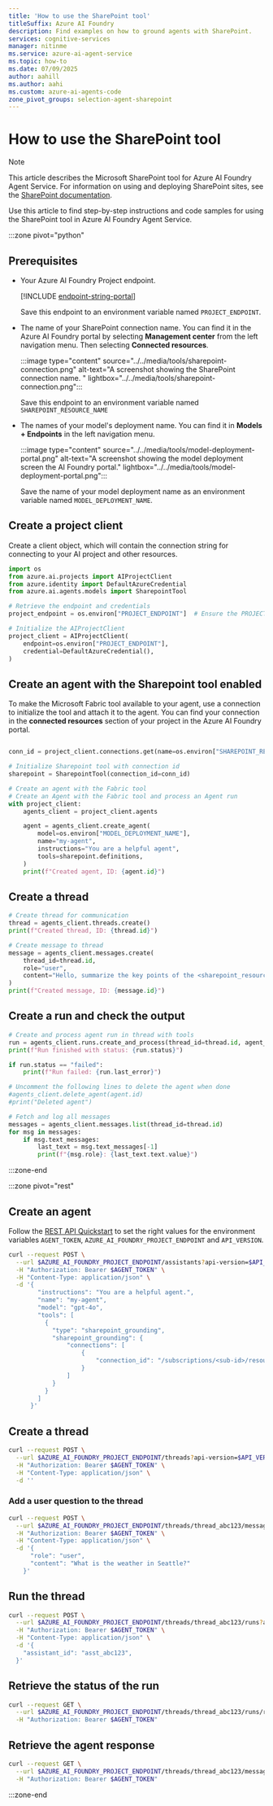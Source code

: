```yaml
---
title: 'How to use the SharePoint tool'
titleSuffix: Azure AI Foundry
description: Find examples on how to ground agents with SharePoint.
services: cognitive-services
manager: nitinme
ms.service: azure-ai-agent-service
ms.topic: how-to
ms.date: 07/09/2025
author: aahill
ms.author: aahi
ms.custom: azure-ai-agents-code
zone_pivot_groups: selection-agent-sharepoint
---
```


# How to use the SharePoint tool

> [!NOTE]
> This article describes the Microsoft SharePoint tool for Azure AI Foundry Agent Service. For information on using and deploying SharePoint sites, see the [SharePoint documentation](/sharepoint/). 

Use this article to find step-by-step instructions and code samples for using the SharePoint tool in Azure AI Foundry Agent Service.

:::zone pivot="python"

## Prerequisites

* Your Azure AI Foundry Project endpoint.

    [!INCLUDE [endpoint-string-portal](../../includes/endpoint-string-portal.md)]

    Save this endpoint to an environment variable named `PROJECT_ENDPOINT`. 


* The name of your SharePoint connection name. You can find it in the Azure AI Foundry portal by selecting **Management center** from the left navigation menu. Then selecting **Connected resources**.
    
    :::image type="content" source="../../media/tools/sharepoint-connection.png" alt-text="A screenshot showing the SharePoint connection name. " lightbox="../../media/tools/sharepoint-connection.png":::

    Save this endpoint to an environment variable named `SHAREPOINT_RESOURCE_NAME`


* The names of your model's deployment name. You can find it in **Models + Endpoints** in the left navigation menu. 

    :::image type="content" source="../../media/tools/model-deployment-portal.png" alt-text="A screenshot showing the model deployment screen the AI Foundry portal." lightbox="../../media/tools/model-deployment-portal.png":::
    
    Save the name of your model deployment name as an environment variable named `MODEL_DEPLOYMENT_NAME`. 

## Create a project client

Create a client object, which will contain the connection string for connecting to your AI project and other resources.

```python
import os
from azure.ai.projects import AIProjectClient
from azure.identity import DefaultAzureCredential
from azure.ai.agents.models import SharepointTool

# Retrieve the endpoint and credentials
project_endpoint = os.environ["PROJECT_ENDPOINT"]  # Ensure the PROJECT_ENDPOINT environment variable is set

# Initialize the AIProjectClient
project_client = AIProjectClient(
    endpoint=os.environ["PROJECT_ENDPOINT"],
    credential=DefaultAzureCredential(),
)
``` 

## Create an agent with the Sharepoint tool enabled

To make the Microsoft Fabric tool available to your agent, use a connection to initialize the tool and attach it to the agent. You can find your connection in the **connected resources** section of your project in the Azure AI Foundry portal.

```python

conn_id = project_client.connections.get(name=os.environ["SHAREPOINT_RESOURCE_NAME"]).id

# Initialize Sharepoint tool with connection id
sharepoint = SharepointTool(connection_id=conn_id)

# Create an agent with the Fabric tool
# Create an Agent with the Fabric tool and process an Agent run
with project_client:
    agents_client = project_client.agents

    agent = agents_client.create_agent(
        model=os.environ["MODEL_DEPLOYMENT_NAME"],
        name="my-agent",
        instructions="You are a helpful agent",
        tools=sharepoint.definitions,
    )
    print(f"Created agent, ID: {agent.id}")
```

## Create a thread

```python
# Create thread for communication
thread = agents_client.threads.create()
print(f"Created thread, ID: {thread.id}")

# Create message to thread
message = agents_client.messages.create(
    thread_id=thread.id,
    role="user",
    content="Hello, summarize the key points of the <sharepoint_resource_document>",
)
print(f"Created message, ID: {message.id}")
```

## Create a run and check the output

```python
# Create and process agent run in thread with tools
run = agents_client.runs.create_and_process(thread_id=thread.id, agent_id=agent.id)
print(f"Run finished with status: {run.status}")

if run.status == "failed":
    print(f"Run failed: {run.last_error}")

# Uncomment the following lines to delete the agent when done
#agents_client.delete_agent(agent.id)
#print("Deleted agent")

# Fetch and log all messages
messages = agents_client.messages.list(thread_id=thread.id)
for msg in messages:
    if msg.text_messages:
        last_text = msg.text_messages[-1]
        print(f"{msg.role}: {last_text.text.value}")
```

:::zone-end

:::zone pivot="rest"

## Create an agent

Follow the [REST API Quickstart](../../quickstart.md?pivots=rest-api#api-call-information) to set the right values for the environment variables `AGENT_TOKEN`, `AZURE_AI_FOUNDRY_PROJECT_ENDPOINT` and `API_VERSION`.

```bash
curl --request POST \
  --url $AZURE_AI_FOUNDRY_PROJECT_ENDPOINT/assistants?api-version=$API_VERSION \
  -H "Authorization: Bearer $AGENT_TOKEN" \
  -H "Content-Type: application/json" \
  -d '{
        "instructions": "You are a helpful agent.",
        "name": "my-agent",
        "model": "gpt-4o",
        "tools": [
          {
            "type": "sharepoint_grounding",
            "sharepoint_grounding": {
                "connections": [
                    {
                        "connection_id": "/subscriptions/<sub-id>/resourceGroups/<your-rg-name>/providers/Microsoft.CognitiveServices/accounts/<your-ai-services-name>/projects/<your-project-name>/connections/<your-sharepoint-connection-name>"
                    }
                ]
            }
          }
        ]
      }'
```

## Create a thread

```bash
curl --request POST \
  --url $AZURE_AI_FOUNDRY_PROJECT_ENDPOINT/threads?api-version=$API_VERSION \
  -H "Authorization: Bearer $AGENT_TOKEN" \
  -H "Content-Type: application/json" \
  -d ''
```

### Add a user question to the thread

```bash
curl --request POST \
  --url $AZURE_AI_FOUNDRY_PROJECT_ENDPOINT/threads/thread_abc123/messages?api-version=$API_VERSION \
  -H "Authorization: Bearer $AGENT_TOKEN" \
  -H "Content-Type: application/json" \
  -d '{
      "role": "user",
      "content": "What is the weather in Seattle?"
    }'
```

## Run the thread

```bash
curl --request POST \
  --url $AZURE_AI_FOUNDRY_PROJECT_ENDPOINT/threads/thread_abc123/runs?api-version=$API_VERSION \
  -H "Authorization: Bearer $AGENT_TOKEN" \
  -H "Content-Type: application/json" \
  -d '{
    "assistant_id": "asst_abc123",
  }'
```

## Retrieve the status of the run

```bash
curl --request GET \
  --url $AZURE_AI_FOUNDRY_PROJECT_ENDPOINT/threads/thread_abc123/runs/run_abc123?api-version=$API_VERSION \
  -H "Authorization: Bearer $AGENT_TOKEN"
```

## Retrieve the agent response

```bash
curl --request GET \
  --url $AZURE_AI_FOUNDRY_PROJECT_ENDPOINT/threads/thread_abc123/messages?api-version=$API_VERSION \
  -H "Authorization: Bearer $AGENT_TOKEN"
```

:::zone-end
